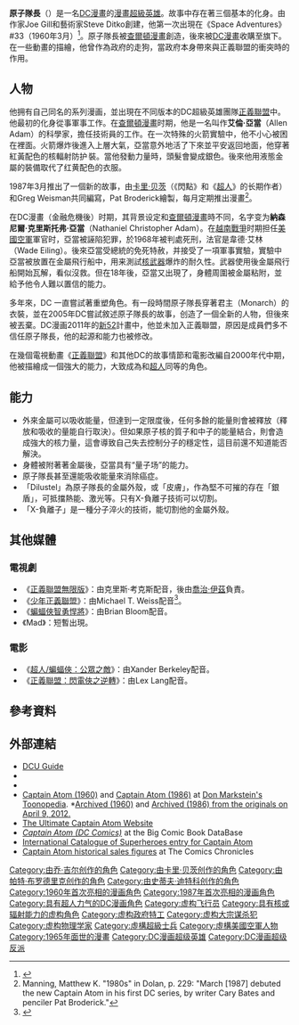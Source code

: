 {{noteTA
|G1=美国漫画
}}
{{Infobox comics character
| character_name = 原子隊長
| image = Captain Atom.jpg
| imagesize = 220
| converted = yes
| caption = 《原子隊長》＃2漫畫封面
| publisher = [[DC漫畫|DC漫畫]]
| debut = '''艾倫'''：<br />《Space Adventures》#33（1960年）<br />'''納森尼爾'''：<br />《原子隊長》vol.3 #1（1987年3月）
| creators = '''艾倫'''：<br />Joe Gill<br />[[史蒂夫·迪特科|史蒂夫·迪特科]]<br />'''納森尼爾'''：<br />[[卡里·贝茨|卡里·贝茨]]<br />Pat Broderick
| alter_ego = 艾倫·亞當<br />納森尼爾·克里斯托弗·亞當
| species = 人類
| homeworld = 
| alliances = '''全'''：<br />[[美國空軍|美國空軍]]<br />'''納森尼爾'''：<br />[[正義聯盟|正義聯盟]]<br />L.A.W.<br />Sentinels of Justice
| partners =
| supports =
| aliases = '''納森尼爾'''：<br />Cameron Scott<br />君主
| powers = 超級力量<br />飛行<br />能量爆炸<br />輕微原子變化<br />巨大原子吸收
| cat = 超级
| subcat = 查尔顿漫画
| altcat = 
| hero = y
| villain = 
| sortkey = 原子隊長
| sort_title = 原子隊長
| addcharcat1 = DC漫画超级英雄
| addcharcat2 = DC漫画超级反派
| addpubcat1 = DC漫画作品
}}

'''原子隊長'''（{{lang-en|'''Captain Atom'''}}）是一名[[DC漫畫|DC漫畫]]的[[超級英雄漫畫|漫畫超級英雄]]。故事中存在著三個基本的化身。由作家Joe Gill和藝術家Steve Ditko創建，他第一次出現在《Space Adventures》#33（1960年3月）<ref>{{cite book|last=McAvennie|first= Michael|last2=Dolan|first2=Hannah, ed.|chapter= 1960s|title = DC Comics Year By Year A Visual Chronicle|publisher=[[Dorling_Kindersley|Dorling Kindersley]] |year=2010 |isbn= 978-0-7566-6742-9 |page= 99 |quote = Captain Atom was born in a tale by artist Steve Ditko and writer Joe Gill.}}</ref>。原子隊長被[[查爾頓漫畫|查爾頓漫畫]]創造，後來被[[DC漫畫|DC漫畫]]收購至旗下。在一些動畫的描繪，他曾作為政府的走狗，當政府本身帶來與正義聯盟的衝突時的作用。

==人物==
他拥有自己同名的系列漫画，並出現在不同版本的DC超級英雄團隊[[正義聯盟|正義聯盟]]中。他最初的化身從事軍事工作。在[[查爾頓漫畫|查爾頓漫畫]]时期，他是一名叫作'''艾倫·亞當'''（Allen Adam）的科學家，擔任技術員的工作。在一次特殊的火箭實驗中，他不小心被困在裡面。火箭爆炸後進入上層大氣，亞當意外地活了下來並平安返回地面，他穿著紅黃配色的核輻射防护 裝。當他發動力量時，頭髮會變成銀色。後來他用液態金屬的裝備取代了红黄配色的衣服。

1987年3月推出了一個新的故事，由[[卡里·贝茨|卡里·贝茨]]（《閃點》和《[[超人|超人]]》的长期作者）和Greg Weisman共同編寫，Pat Broderick繪製，每月定期推出漫畫<ref>Manning, Matthew K. "1980s" in Dolan, p. 229: "March [1987] debuted the new Captain Atom in his first DC series, by writer Cary Bates and penciler Pat Broderick."</ref>。

在DC漫畫（金融危機後）时期，其背景设定和[[查爾頓漫畫|查爾頓漫畫]]時不同，名字变为'''納森尼爾·克里斯托弗·亞當'''（Nathaniel Christopher Adam）。在[[越南戰爭|越南戰爭]]时期担任[[美國空軍|美國空軍]]軍官时，亞當被誣陷犯罪，於1968年被判處死刑，法官是韋德·艾林（Wade Eiling）。後來亞當受總統的免死特赦，并接受了一項軍事實驗，實驗中亞當被放置在金屬飛行船中，用来測試[[核武器|核武器]]爆炸的耐久性。武器使用後金屬飛行船開始瓦解，看似沒救。但在18年後，亞當又出現了，身體周圍被金屬粘附，並給予他令人難以置信的能力。

多年來，DC 一直嘗試著重塑角色。有一段時間原子隊長穿著君主（Monarch）的衣裝，並在2005年DC嘗試敘述原子隊長的故事，创造了一個全新的人物，但後來被丟棄。DC漫画2011年的[[新52|新52]]計畫中，他並未加入正義聯盟，原因是成員們多不信任原子隊長，他的起源和能力也被修改。

在幾個電視動畫《[[正义联盟_(动画)|正義聯盟]]》和其他DC的故事情節和電影改編自2000年代中期，他被描繪成一個強大的能力，大致成為和[[超人|超人]]同等的角色。

==能力==
*外來金屬可以吸收能量，但達到一定限度後，任何多餘的能量則會被釋放（釋放和吸收的量能自行取決）。但如果原子核的質子和中子的能量結合，則會造成強大的核力量，這會導致自己失去控制分子的穩定性，這目前還不知道能否解決。
*身體被附著著金屬後，亞當具有“量子场”的能力。
*原子隊長甚至還能吸收能量來消除癌症。
*「Dilustel」為原子隊長的金屬外殼，或「皮膚」，作為堅不可摧的存在「銀盾」，可抵擋熱能、激光等。只有X-負離子技術可以切割。
*「X-負離子」是一種分子淬火的技術，能切割他的金屬外殼。

==其他媒體==
===電視劇===
*《[[正義聯盟無限版|正義聯盟無限版]]》：由克里斯·考克斯配音，後由[[喬治·伊茲|喬治·伊茲]]負責。
*《[[少年正義聯盟_(動畫)|少年正義聯盟]]》：由Michael T. Weiss配音<ref>{{cite web | author =G-Man | title =Comic-Con: Brave and the Bold & Young Justice Panel | publisher =Comic Vine | date =2010-07-24 | url =http://www.comicvine.com/news/comic-con-brave-and-the-bold-young-justice-panel/141716/ | accessdate =2010-07-26 | archive-date =2010-07-27 | archive-url =https://web.archive.org/web/20100727075558/http://www.comicvine.com/news/comic-con-brave-and-the-bold-young-justice-panel/141716/ | dead-url =no }}</ref>。
*《[[蝙蝠俠智勇悍將|蝙蝠俠智勇悍將]]》：由Brian Bloom配音。
*《Mad》：短暫出現。

===電影===
*《[[超人/蝙蝠俠：公眾之敵|超人/蝙蝠俠：公眾之敵]]》：由Xander Berkeley配音。
*《[[正義聯盟：閃電俠之逆轉|正義聯盟：閃電俠之逆轉]]》：由Lex Lang配音。

==參考資料==
{{reflist}}

==外部連結==
* [https://web.archive.org/web/20070409100851/http://www.dcuguide.com/who.php?name=CaptainAtom DCU Guide]
* {{DCDP|Captain Atom (Nathaniel Adam)|Captain Atom}}
* {{dcauw|Captain Atom}}
* [http://www.toonopedia.com/capatom1.htm Captain Atom (1960)]{{WebCite|url=https://www.webcitation.org/66nyr5RsH?url=http://www.toonopedia.com/capatom1.htm |date=20120409220805 |dateformat=iso }} and [http://www.toonopedia.com/capatom2.htm Captain Atom (1986)]{{WebCite|url=https://www.webcitation.org/66nyssULp?url=http://www.toonopedia.com/capatom2.htm |date=20120409220831 |dateformat=iso }} at [[Don_Markstein's_Toonopedia|Don Markstein's Toonopedia]]. *[https://www.webcitation.org/66nyr5RsH?url=http://www.toonopedia.com/capatom1.htm  Archived (1960)] and [https://www.webcitation.org/66nyssULp?url=http://www.toonopedia.com/capatom2.htm Archived (1986) from the originals on April 9, 2012.]
* [http://www.freewebs.com/temporalheroes The Ultimate Captain Atom Website] {{Wayback|url=http://www.freewebs.com/temporalheroes |date=20170704223439 }}
* ''[https://archive.is/20130119134248/http://www.comics-db.com/DC_Comics/C/Captain_Atom/index.html Captain Atom (DC Comics)]'' at the Big Comic Book DataBase
* [http://www.internationalhero.co.uk/c/capatom2.htm International Catalogue of Superheroes entry for Captain Atom] {{Wayback|url=http://www.internationalhero.co.uk/c/capatom2.htm |date=20210126022436 }}
* [http://www.comichron.com/titlespotlights/captainatom.html Captain Atom historical sales figures] {{Wayback|url=http://www.comichron.com/titlespotlights/captainatom.html |date=20190802042714 }} at The Comics Chronicles

{{正义联盟}}
{{正義聯盟角色}}
{{DEFAULTSORT:Captain Atom}}
[[Category:由乔·吉尔创作的角色|Category:由乔·吉尔创作的角色]]
[[Category:由卡里·贝茨创作的角色|Category:由卡里·贝茨创作的角色]]
[[Category:由帕特·布罗德里克创作的角色|Category:由帕特·布罗德里克创作的角色]]
[[Category:由史蒂夫·迪特科创作的角色|Category:由史蒂夫·迪特科创作的角色]]
[[Category:1960年首次亮相的漫画角色|Category:1960年首次亮相的漫画角色]]
[[Category:1987年首次亮相的漫画角色|Category:1987年首次亮相的漫画角色]]
[[Category:具有超人力气的DC漫画角色|Category:具有超人力气的DC漫画角色]]
[[Category:虚构飞行员|Category:虚构飞行员]]
[[Category:具有核或辐射能力的虚构角色|Category:具有核或辐射能力的虚构角色]]
[[Category:虚构政府特工|Category:虚构政府特工]]
[[Category:虚构大宗谋杀犯|Category:虚构大宗谋杀犯]]
[[Category:虚构物理学家|Category:虚构物理学家]]
[[Category:虛構超級士兵|Category:虛構超級士兵]]
[[Category:虛構美國空軍人物|Category:虛構美國空軍人物]]
[[Category:1965年面世的漫畫|Category:1965年面世的漫畫]]
[[Category:DC漫画超级英雄|Category:DC漫画超级英雄]]
[[Category:DC漫画超级反派|Category:DC漫画超级反派]]